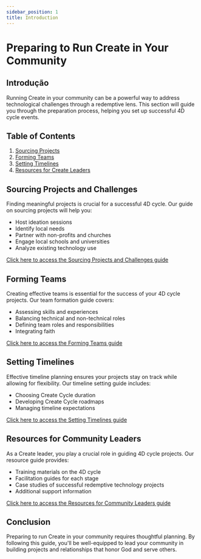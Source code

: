 ```yaml
---
sidebar_position: 1
title: Introduction
---
```


# Preparing to Run Create in Your Community

## Introdução

Running Create in your community can be a powerful way to address
technological challenges through a redemptive lens. This section will
guide you through the preparation process, helping you set up successful
4D cycle events.

## Table of Contents

1. [Sourcing Projects](./projects)
1. [Forming Teams](./teams)
1. [Setting Timelines](./timeline)
1. [Resources for Create Leaders](./resources)

## Sourcing Projects and Challenges

Finding meaningful projects is crucial for a successful 4D cycle. Our guide on sourcing projects will help you:

- Host ideation sessions
- Identify local needs
- Partner with non-profits and churches
- Engage local schools and universities
- Analyze existing technology use

[Click here to access the Sourcing Projects and Challenges guide](./projects)

## Forming Teams

Creating effective teams is essential for the success of your 4D cycle projects. Our team formation guide covers:

- Assessing skills and experiences
- Balancing technical and non-technical roles
- Defining team roles and responsibilities
- Integrating faith

[Click here to access the Forming Teams guide](./teams)

## Setting Timelines

Effective timeline planning ensures your projects stay on track while allowing for flexibility. Our timeline setting guide includes:

- Choosing Create Cycle duration
- Developing Create Cycle roadmaps
- Managing timeline expectations

[Click here to access the Setting Timelines guide](./timeline)

## Resources for Community Leaders

As a Create leader, you play a crucial role in guiding 4D cycle projects. Our resource guide provides:

- Training materials on the 4D cycle
- Facilitation guides for each stage
- Case studies of successful redemptive technology projects
- Additional support information

[Click here to access the Resources for Community Leaders guide](./resources)

## Conclusion

Preparing to run Create in your community requires thoughtful
planning. By following this guide, you'll be well-equipped to
lead your community in building projects and relationships
that honor God and serve others.
